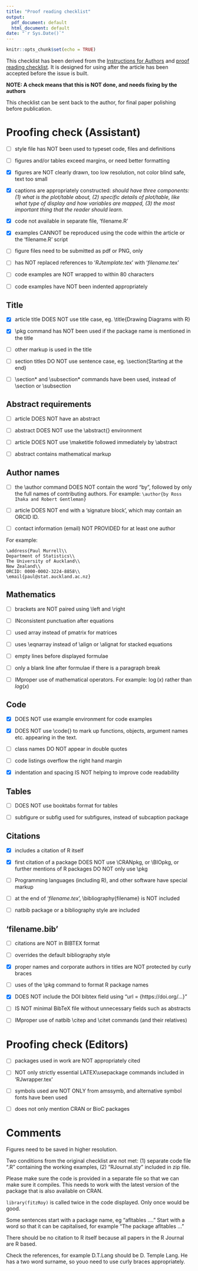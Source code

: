 ```yaml
---
title: "Proof reading checklist"
output:
  pdf_document: default
  html_document: default
date: "`r Sys.Date()`"
---
```


```r
knitr::opts_chunk$set(echo = TRUE)
```

This checklist has been derived from the [Instructions for Authors](https://journal.r-project.org/share/author-guide.pdf) and [proof reading checklist](https://journal.r-project.org/share/proofreading-checklist.pdf). It is designed for using after the article has been accepted before the issue is built.

**NOTE: A check means that this is NOT done, and needs fixing by the authors**

This checklist can be sent back to the author, for final paper polishing before publication.

# Proofing check (Assistant)

- [ ] style file has NOT been used to typeset code, files and definitions

- [ ] figures and/or tables exceed margins, or need better formatting

- [x] figures are NOT clearly drawn, too low resolution, not color blind safe, text too small

- [x] captions are appropriately constructed: *should have three components: (1) what is the plot/table about, (2) specific details of plot/table, like what type of display and how variables are mapped, (3) the most important thing that the reader should learn.*

- [x] code not available in separate file, 'filename.R'

- [x] examples CANNOT be reproduced using the code within the article or the 'filename.R' script

- [ ] figure files need to be submitted as pdf or PNG, only

- [ ] has NOT replaced references to ‘*RJtemplate*.tex’ with ‘*filename*.tex’

- [ ] code examples are NOT wrapped to within 80 characters

- [ ] code examples have NOT been indented appropriately

## Title

- [x] article title DOES NOT use title case, eg. \\title{Drawing Diagrams with R}

- [x] \\pkg command has NOT been used if the package name is mentioned in the title

- [ ] other markup is used in the title

- [ ] section titles DO NOT use sentence case, eg. \\section{Starting at the end}

- [ ] \\section* and \\subsection* commands have been used, instead of \\section or \\subsection

## Abstract requirements

- [ ] article DOES NOT have an abstract

- [ ] abstract DOES NOT use the \\abstract{} environment

- [ ] article DOES NOT use \\maketitle followed immediately by \\abstract 

- [ ] abstract contains mathematical markup

## Author names

- [ ] the \\author command DOES NOT contain the word "by", followed by only the full names of contributing authors. For example: `\author{by Ross Ihaka and Robert Gentleman}`

- [ ] article DOES NOT end with a ‘signature block’, which may contain an ORCID ID.

- [ ] contact information (email) NOT PROVIDED for at least one author

For example:


```
\address{Paul Murrell\\
Department of Statistics\\
The University of Auckland\\
New Zealand\\
ORCID: 0000-0002-3224-8858\\
\email{paul@stat.auckland.ac.nz}
```

## Mathematics

- [ ] brackets are NOT paired using \\left and \\right

- [ ] INconsistent punctuation after equations

- [ ] used array instead of pmatrix for matrices

- [ ] uses \\eqnarray instead of \\align or \\alignat for stacked equations

- [ ] empty lines before displayed formulae

- [ ] only a blank line after formulae if there is a paragraph break

- [ ] IMproper use of mathematical operators. For example: 
$\log(x)$ rather than $log(x)$

## Code

- [x] DOES NOT use example environment for code examples

- [x] DOES NOT use \\code{} to mark up functions, objects, argument names etc. appearing in the text.

- [ ] class names DO NOT appear in double quotes

- [ ] code listings overflow the right hand margin

- [x] indentation and spacing IS NOT helping to improve code readability

## Tables

- [ ] DOES NOT use  booktabs  format  for  tables

- [ ] subfigure or subfig used for subfigures, instead of subcaption package

## Citations

- [x] includes a citation of R itself

- [x] first citation of a package DOES NOT use \\CRANpkg, or \\BIOpkg, or further mentions of R packages DO NOT only use \\pkg

- [ ] Programming languages (including R), and other software have special markup

- [ ] at the end of ‘*filename.tex*’, \\bibliography{filename} is NOT included

- [ ] natbib package or a bibliography style are included

## 'filename.bib'

- [ ] citations are NOT in BIBTEX format

- [ ] overrides the default bibliography style

- [x] proper names and corporate authors in titles are NOT protected by curly braces

- [ ] uses of the \\pkg command to format R package names

- [x] DOES NOT include the DOI bibtex field using "url = {https://doi.org/...}"

- [ ] IS NOT minimal BibTeX file without unnecessary fields such as abstracts

- [ ] IMproper use of natbib \\citep and \\citet commands (and  their  relatives) 

# Proofing check (Editors)

- [ ] packages used in work are NOT appropriately cited

- [ ] NOT only strictly essential LATEX\\usepackage commands included in ‘RJwrapper.tex’

- [ ] symbols used are NOT ONLY from amssymb, and alternative symbol fonts have been used

- [ ] does not only mention CRAN or BioC packages


# Comments

Figures need to be saved in higher resolution.

Two conditions from the original checklist are not met: (1) separate code file ".R" containing the working examples, (2) "RJournal.sty" included in zip file. 

Please make sure the code is provided in a separate file so that we can make sure it compiles. This needs to work with the latest version of the package that is also available on CRAN.

`library(fitzRoy)` is called twice in the code displayed. Only once would be good. 

Some sentences start with a package name, eg "afltables ...." Start with a word so that it can be capitalised, for example "The package afltables ..."

There should be no citation to R itself because all papers in the R Journal are R based. 

Check the references, for example D.T.Lang should be D. Temple Lang. He has a two word surname, so youo need to use curly braces appropriately.